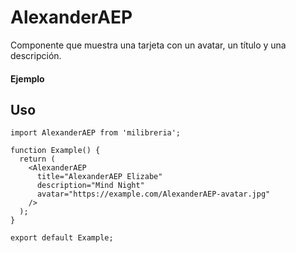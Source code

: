 
<Meta of={AlexanderAEP} title="AlexanderAEP" />

# AlexanderAEP

Componente que muestra una tarjeta con un avatar, un título y una descripción.

#### Ejemplo

<Canvas of={AlexanderAEP.Primary} />

## Uso

```tsx
import AlexanderAEP from 'milibreria';

function Example() {
  return (
    <AlexanderAEP
      title="AlexanderAEP Elizabe"
      description="Mind Night"
      avatar="https://example.com/AlexanderAEP-avatar.jpg"
    />
  );
}

export default Example;
